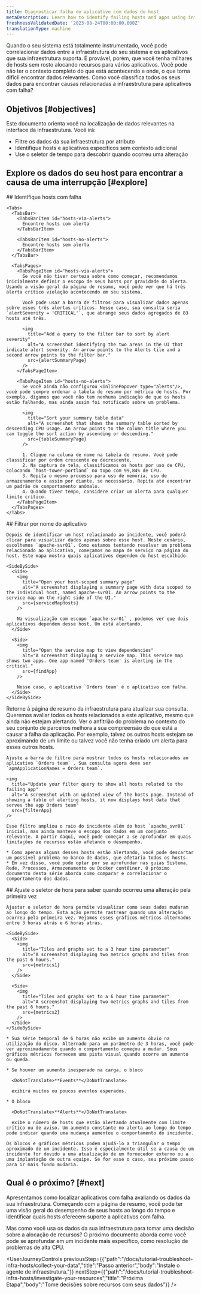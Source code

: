 ```yaml
---
title: Diagnosticar falha do aplicativo com dados do host
metaDescription: Learn how to identify failing hosts and apps using infrastructure data.
freshnessValidatedDate: '2023-08-24T00:00:00.000Z'
translationType: machine
---
```











Quando o seu sistema está totalmente instrumentado, você pode correlacionar dados entre a infraestrutura do seu sistema e os aplicativos que sua infraestrutura suporta. É provável, porém, que você tenha milhares de hosts sem rosto alocando recursos para vários aplicativos. Você pode não ter o contexto completo do que está acontecendo e onde, o que torna difícil encontrar dados relevantes. Como você classifica todos os seus dados para encontrar causas relacionadas à infraestrutura para aplicativos com falha?

## Objetivos [#objectives]

Este documento orienta você na localização de dados relevantes na interface da infraestrutura. Você irá:

* Filtre os dados da sua infraestrutura por atributo
* Identifique hosts e aplicativos específicos sem contexto adicional
* Use o seletor de tempo para descobrir quando ocorreu uma alteração

## Explore os dados do seu host para encontrar a causa de uma interrupção [#explore]

<Steps>
  <Step>
    ## Identifique hosts com falha

    <Tabs>
      <TabsBar>
        <TabsBarItem id="hosts-via-alerts">
          Encontre hosts com alerta
        </TabsBarItem>

        <TabsBarItem id="hosts-no-alerts">
          Encontre hosts sem alerta
        </TabsBarItem>
      </TabsBar>

      <TabsPages>
        <TabsPageItem id="hosts-via-alerts">
          Se você não tiver certeza sobre como começar, recomendamos inicialmente definir o escopo de seus hosts por gravidade do alerta. Usando a visão geral da página de resumo, você pode ver que há três alerta crítico violação acontecendo em seu sistema.

          Você pode usar a barra de filtros para visualizar dados apenas sobre esses três alertas críticos. Nesse caso, sua consulta seria `alertSeverity = 'CRITICAL'`, que abrange seus dados agregados de 83 hosts até três.

          <img
            title="Add a query to the filter bar to sort by alert severity"
            alt="A screenshot identifying the two areas in the UI that indicate alert severity. An arrow points to the Alerts tile and a second arrow points to the filter bar."
            src={alertSummaryPage}
          />
        </TabsPageItem>

        <TabsPageItem id="hosts-no-alerts">
          Se você ainda não configurou <InlinePopover type="alerts"/>, você pode sempre ordenar a tabela de resumo por métrica de hosts. Por exemplo, digamos que você não tem nenhuma indicação de que os hosts estão falhando, mas ainda assim foi notificado sobre um problema.

          <img
            title="Sort your summary table data"
            alt="A screenshot that shows the summary table sorted by descending CPU usage. An arrow points to the column title where you can toggle the sort action by ascending or descending."
            src={tableSummaryPage}
          />

          1. Clique na coluna de nome na tabela de resumo. Você pode classificar por ordem crescente ou decrescente.
          2. Na captura de tela, classificamos os hosts por uso de CPU, colocando `host-tower-portland` no topo com 99,84% de CPU.
          3. Repita o mesmo processo para uso de memória, uso de armazenamento e assim por diante, se necessário. Repita até encontrar um padrão de comportamento anômalo.
          4. Quando tiver tempo, considere criar um alerta para qualquer limite crítico.
        </TabsPageItem>
      </TabsPages>
    </Tabs>
  </Step>

  <Step>
    ## Filtrar por nome do aplicativo

    Depois de identificar um host relacionado ao incidente, você poderá clicar para visualizar dados apenas sobre esse host. Neste cenário, escolhemos `apache-svr01`. Como estamos tentando resolver um problema relacionado ao aplicativo, começamos no mapa de serviço na página do host. Este mapa mostra quais aplicativos dependem do host escolhido.

    <SideBySide>
      <Side>
        <img
          title="Open your host-scoped summary page"
          alt="A screenshot displaying a summary page with data scoped to the individual host, named apache-svr01. An arrow points to the service map on the right side of the UI."
          src={serviceMapHosts}
        />

        Na visualização com escopo `apache-svr01` , podemos ver que dois aplicativos dependem desse host. Um está alertando.
      </Side>

      <Side>
        <img
          title="Open the service map to view dependencies"
          alt="A screenshot displaying a service map. This service map shows two apps. One app named 'Orders team' is alerting in the critical."
          src={findApp}
        />

        Nesse caso, o aplicativo `Orders team` é o aplicativo com falha.
      </Side>
    </SideBySide>
  </Step>

  <Step>
    Retorne à página de resumo da infraestrutura para atualizar sua consulta. Queremos avaliar todos os hosts relacionados a este aplicativo, mesmo que ainda não estejam alertando. Ver o anfitrião do problema no contexto do seu conjunto de parceiros melhora a sua compreensão do que está a causar a falha da aplicação. Por exemplo, talvez os outros hosts estejam se aproximando de um limite ou talvez você não tenha criado um alerta para esses outros hosts.

    Ajuste a barra de filtro para mostrar todos os hosts relacionados ao aplicativo `Orders team` . Sua consulta agora deve ser `apmApplicationNames = Orders team`.

    <img
      title="Update your filter query to show all hosts related to the failing app"
      alt="A screenshot with an updated view of the hosts page. Instead of showing a table of alerting hosts, it now displays host data that serves the app Orders team"
      src={filterApp}
    />

    Esse filtro ampliou o raio do incidente além do host `apache_svr01` inicial, mas ainda manteve o escopo dos dados em um conjunto relevante. A partir daqui, você pode começar a se aprofundar em quais limitações de recursos estão afetando o desempenho.

    * Como apenas alguns desses hosts estão alertando, você pode descartar um possível problema no banco de dados, que afetaria todos os hosts.
    * Em vez disso, você pode optar por se aprofundar nas guias Sistema, Rede, Processos, Armazenamento ou Docker contêiner. O próximo documento desta série aborda como comparar e correlacionar o comportamento dos dados.
  </Step>

  <Step>
    ## Ajuste o seletor de hora para saber quando ocorreu uma alteração pela primeira vez

    Ajustar o seletor de hora permite visualizar como seus dados mudaram ao longo do tempo. Esta ação permite rastrear quando uma alteração ocorreu pela primeira vez. Vejamos esses gráficos métricos alternados entre 3 horas atrás e 6 horas atrás.

    <SideBySide>
      <Side>
        <img
          title="Tiles and graphs set to a 3 hour time parameter"
          alt="A screenshot displaying two metrics graphs and tiles from the past 6 hours."
          src={metrics1}
        />
      </Side>

      <Side>
        <img
          title="Tiles and graphs set to a 6 hour time parameter"
          alt="A screenshot displaying two metrics graphs and tiles from the past 6 hours."
          src={metrics2}
        />
      </Side>
    </SideBySide>

    * Sua série temporal de 6 horas não exibe um aumento óbvio na utilização do disco. Alternado para um parâmetro de 3 horas, você pode ver aproximadamente quando o comportamento começou a mudar. Seus gráficos métricos fornecem uma pista visual quando ocorre um aumento ou queda.

    * Se houver um aumento inesperado na carga, o bloco

      <DoNotTranslate>**Events**</DoNotTranslate>

      exibirá muitos ou poucos eventos esperados.

    * O bloco

      <DoNotTranslate>**Alerts**</DoNotTranslate>

      exibe o número de hosts que estão alertando atualmente com limite crítico ou de aviso. Um aumento constante no alerta ao longo do tempo pode indicar quando uma mudança aumentou o comportamento do incidente.

    Os blocos e gráficos métricos podem ajudá-lo a triangular o tempo aproximado de um incidente. Isso é especialmente útil se a causa de um incidente for devido a uma atualização de um fornecedor externo ou a uma implantação de outra equipe. Se for esse o caso, seu próximo passo para ir mais fundo mudaria.
  </Step>
</Steps>

## Qual é o próximo? [#next]

Apresentamos como localizar aplicativos com falha avaliando os dados da sua infraestrutura. Começando com a página de resumo, você pode ter uma visão geral do desempenho de seus hosts ao longo do tempo e identificar quais hosts oferecem suporte a aplicativos com falha.

Mas como você usa os dados da sua infraestrutura para tomar uma decisão sobre a alocação de recursos? O próximo documento aborda como você pode se aprofundar em um incidente mais específico, como resolução de problemas de alta CPU.

<UserJourneyControls
  previousStep={{"path":"/docs/tutorial-troubleshoot-infra-hosts/collect-your-data","title":"Passo anterior","body":"Instale o agente de infraestrutura."}}
  nextStep={{"path":"/docs/tutorial-troubleshoot-infra-hosts/investigate-your-resources","title":"Próxima Etapa","body":"Tome decisões sobre recursos com seus dados"}}
/>